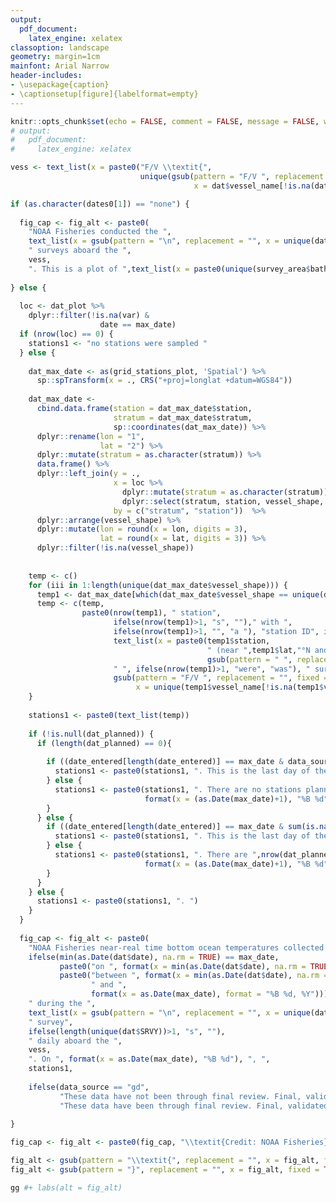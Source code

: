 ```yaml
---
output:
  pdf_document:
    latex_engine: xelatex
classoption: landscape
geometry: margin=1cm
mainfont: Arial Narrow
header-includes:
- \usepackage{caption}
- \captionsetup[figure]{labelformat=empty}
---
```

\fontsize{12}{22}
\fontseries{b}
\selectfont
\pagenumbering{gobble}


```r
knitr::opts_chunk$set(echo = FALSE, comment = FALSE, message = FALSE, warning = FALSE, error = FALSE)
# output:
#   pdf_document:
#     latex_engine: xelatex
```

```r

vess <- text_list(x = paste0("F/V \\textit{",
                             unique(gsub(pattern = "F/V ", replacement = "", fixed = TRUE, 
                                         x = dat$vessel_name[!is.na(dat$vessel_name)])),"}"))

if (as.character(dates0[1]) == "none") {
  
  fig_cap <- fig_alt <- paste0(
    "NOAA Fisheries conducted the ", 
    text_list(x = gsub(pattern = "\n", replacement = "", x = unique(dat_plot$reg_lab[!is.na(dat$reg_shapefile)]))),
    " surveys aboard the ",
    vess,
    ". This is a plot of ",text_list(x = paste0(unique(survey_area$bathymetry$METERS), "m"))," bathymetry and empty grid of stations.")
  
} else {
  
  loc <- dat_plot %>% 
    dplyr::filter(!is.na(var) & 
                    date == max_date) 
  if (nrow(loc) == 0) {
    stations1 <- "no stations were sampled "
  } else {
    
    dat_max_date <- as(grid_stations_plot, 'Spatial') %>%
      sp::spTransform(x = ., CRS("+proj=longlat +datum=WGS84"))
    
    dat_max_date <- 
      cbind.data.frame(station = dat_max_date$station, 
                       stratum = dat_max_date$stratum, 
                       sp::coordinates(dat_max_date)) %>% 
      dplyr::rename(lon = "1", 
                    lat = "2") %>%
      dplyr::mutate(stratum = as.character(stratum)) %>%
      data.frame() %>%
      dplyr::left_join(y = ., 
                       x = loc %>% 
                         dplyr::mutate(stratum = as.character(stratum)) %>% 
                         dplyr::select(stratum, station, vessel_shape, vessel_name, date, var_bin), 
                       by = c("stratum", "station"))  %>%
      dplyr::arrange(vessel_shape) %>% 
      dplyr::mutate(lon = round(x = lon, digits = 3), 
                    lat = round(x = lat, digits = 3)) %>% 
      dplyr::filter(!is.na(vessel_shape))
    
    
    temp <- c()
    for (iii in 1:length(unique(dat_max_date$vessel_shape))) {
      temp1 <- dat_max_date[which(dat_max_date$vessel_shape == unique(dat_max_date$vessel_shape)[iii]),]
      temp <- c(temp, 
                paste0(nrow(temp1), " station",
                       ifelse(nrow(temp1)>1, "s", "")," with ",
                       ifelse(nrow(temp1)>1, "", "a "), "station ID", ifelse(nrow(temp1)>1, "s", ""), " of ",
                       text_list(x = paste0(temp1$station,
                                            " (near ",temp1$lat,"°N and ",temp1$lon,"°W, measuring ",
                                            gsub(pattern = " ", replacement = "", x = temp1$var_bin, fixed = TRUE),"°C)")), 
                       " ", ifelse(nrow(temp1)>1, "were", "was"), " surveyed by the F/V \\textit{",
                       gsub(pattern = "F/V ", replacement = "", fixed = TRUE,
                            x = unique(temp1$vessel_name[!is.na(temp1$vessel_name)])),"}") )
    }
    
    stations1 <- paste0(text_list(temp))
    
    if (!is.null(dat_planned)) {
      if (length(dat_planned) == 0){
        
        if ((date_entered[length(date_entered)] == max_date & data_source == "haul")) {
          stations1 <- paste0(stations1, ". This is the last day of the survey. ")
        } else {
          stations1 <- paste0(stations1, ". There are no stations planned for ", 
                              format(x = (as.Date(max_date)+1), "%B %d"), ". ")
        }
      } else {
        if ((date_entered[length(date_entered)] == max_date & sum(is.na(dat$var))>0)) {
          stations1 <- paste0(stations1, ". This is the last day of the survey. ")
        } else {
          stations1 <- paste0(stations1, ". There are ",nrow(dat_planned[dat_planned$planned == "Y",])," stations planned for ", 
                              format(x = (as.Date(max_date)+1), "%B %d"), ". ")
        }
      }
    } else {
      stations1 <- paste0(stations1, ". ")
    }
  }
  
  fig_cap <- fig_alt <- paste0(
    "NOAA Fisheries near-real time bottom ocean temperatures collected ", 
    ifelse(min(as.Date(dat$date), na.rm = TRUE) == max_date, 
           paste0("on ", format(x = min(as.Date(dat$date), na.rm = TRUE), "%B %d, %Y")), 
           paste0("between ", format(x = min(as.Date(dat$date), na.rm = TRUE), "%B %d"), 
                  " and ", 
                  format(x = as.Date(max_date), format = "%B %d, %Y"))), 
    " during the ",
    text_list(x = gsub(pattern = "\n", replacement = "", x = unique(dat_plot$reg_lab[!is.na(dat$reg_shapefile)]))),
    " survey",
    ifelse(length(unique(dat$SRVY))>1, "s", ""),
    " daily aboard the ",
    vess,
    ". On ", format(x = as.Date(max_date), "%B %d"), ", ",
    stations1, 
    
    ifelse(data_source == "gd", 
           "These data have not been through final review. Final, validated survey data (e.g., temperature and species collected at each station among other observations), will be publicly accessible on the Fisheries One Stop Shop (FOSS; https://www.fisheries.noaa.gov/foss/f?p=215:200:1899488600966:Mail:NO:::) platform. ", 
           "These data have been through final review. Final, validated survey data (e.g., temperature and species collected at each station among other observations), are publicly accessible on the Fisheries One Stop Shop (FOSS; https://www.fisheries.noaa.gov/foss/f?p=215:200:1899488600966:Mail:NO:::) platform. "))
  
}

fig_cap <- fig_alt <- paste0(fig_cap, "\\textit{Credit: NOAA Fisheries}")

fig_alt <- gsub(pattern = "\\textit{", replacement = "", x = fig_alt, fixed = TRUE)
fig_alt <- gsub(pattern = "}", replacement = "", x = fig_alt, fixed = TRUE)

```

```r
gg #+ labs(alt = fig_alt)
```

